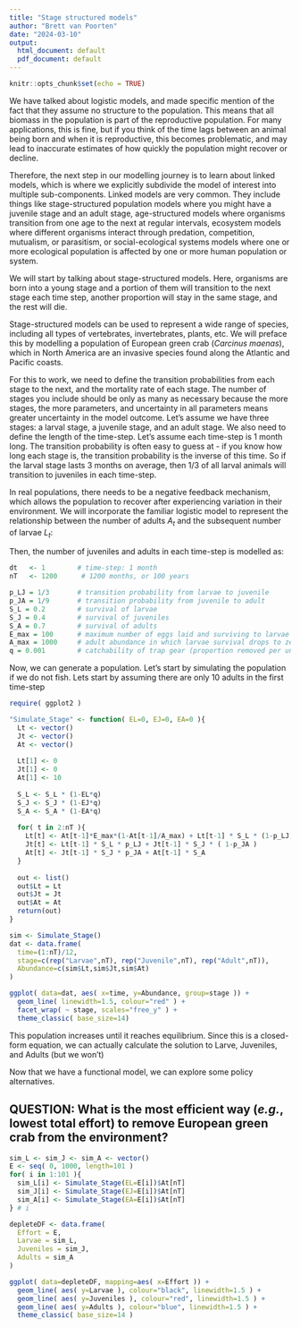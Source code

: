```yaml
---
title: "Stage structured models"
author: "Brett van Poorten"
date: "2024-03-10"
output:
  html_document: default
  pdf_document: default
---
```


```r
knitr::opts_chunk$set(echo = TRUE)
```

We have talked about logistic models, and made specific mention of the fact that they assume no structure to the population. This means that all biomass in the population is part of the reproductive population. For many applications, this is fine, but if you think of the time lags between an animal being born and when it is reproductive, this becomes problematic, and may lead to inaccurate estimates of how quickly the population might recover or decline. 

Therefore, the next step in our modelling journey is to learn about linked models, which is where we explicitly subdivide the model of interest into multiple sub-components. Linked models are very common. They include things like stage-structured population models where you might have a juvenile stage and an adult stage, age-structured models where organisms transition from one age to the next at regular intervals, ecosystem models where different organisms interact through predation, competition, mutualism, or parasitism, or social-ecological systems models where one or more ecological population is affected by one or more human population or system. 

We will start by talking about stage-structured models. Here, organisms are born into a young stage and a portion of them will transition to the next stage each time step, another proportion will stay in the same stage, and the rest will die. 

Stage-structured models can be used to represent a wide range of species, including all types of vertebrates, invertebrates, plants, etc. We will preface this by modelling a population of European green crab (*Carcinus maenas*), which in North America are an invasive species found along the Atlantic and Pacific coasts. 

For this to work, we need to define the transition probabilities from each stage to the next, and the mortality rate of each stage. The number of stages you include should be only as many as necessary because the more stages, the more parameters, and uncertainty in all parameters means greater uncertainty in the model outcome. Let's assume we have three stages: a larval stage, a juvenile stage, and an adult stage. We also need to define the length of the time-step. Let's assume each time-step is 1 month long. The transition probability is often easy to guess at - if you know how long each stage is, the transition probability is the inverse of this time. So if the larval stage lasts 3 months on average, then 1/3 of all larval animals will transition to juveniles in each time-step. 

In real populations, there needs to be a negative feedback mechanism, which allows the population to recover after experiencing variation in their environment. We will incorporate the familiar logistic model to represent the relationship between the number of adults $A_t$ and the subsequent number of larvae $L_t$: 
\begin{equation}
\tag{1}
L_t = L_{t-1} \cdot S_L \cdot \left( 1-p_{LJ} \right) + A_t \cdot E_{max} \left( 1-\frac{A_t}{A_{max}}\right)
\end{equation}

Then, the number of juveniles and adults in each time-step is modelled as:
\begin{equation}
\tag{2}
J_t = L_{t-1} \cdot S_L \cdot p_{LJ} + J_{t-1} \cdot S_J \left( 1-p_{JA}\right)
\end{equation}
\begin{equation}
\tag{3}
A_t = J_{t-1} \cdot S_J \cdot p_{JA} + A_{t-1} \cdot S_A
\end{equation}

```r
dt   <- 1        # time-step: 1 month
nT   <- 1200      # 1200 months, or 100 years

p_LJ = 1/3       # transition probability from larvae to juvenile
p_JA = 1/9       # transition probability from juvenile to adult
S_L = 0.2        # survival of larvae
S_J = 0.4        # survival of juveniles
S_A = 0.7        # survival of adults
E_max = 100      # maximum number of eggs laid and surviving to larvae
A_max = 1000     # adult abundance in which larvae survival drops to zero
q = 0.001        # catchability of trap gear (proportion removed per unit effort)
```

Now, we can generate a population. Let's start by simulating the population if we do not fish. Lets start by assuming there are only 10 adults in the first time-step

```r
require( ggplot2 )

"Simulate_Stage" <- function( EL=0, EJ=0, EA=0 ){
  Lt <- vector()
  Jt <- vector()
  At <- vector()
  
  Lt[1] <- 0
  Jt[1] <- 0
  At[1] <- 10
  
  S_L <- S_L * (1-EL*q)
  S_J <- S_J * (1-EJ*q)
  S_A <- S_A * (1-EA*q)
  
  for( t in 2:nT ){
    Lt[t] <- At[t-1]*E_max*(1-At[t-1]/A_max) + Lt[t-1] * S_L * (1-p_LJ)
    Jt[t] <- Lt[t-1] * S_L * p_LJ + Jt[t-1] * S_J * ( 1-p_JA )
    At[t] <- Jt[t-1] * S_J * p_JA + At[t-1] * S_A
  }
  
  out <- list()
  out$Lt = Lt
  out$Jt = Jt
  out$At = At
  return(out)
}

sim <- Simulate_Stage()
dat <- data.frame(
  time=(1:nT)/12,
  stage=c(rep("Larvae",nT), rep("Juvenile",nT), rep("Adult",nT)),
  Abundance=c(sim$Lt,sim$Jt,sim$At)
)

ggplot( data=dat, aes( x=time, y=Abundance, group=stage )) +
  geom_line( linewidth=1.5, colour="red" ) +
  facet_wrap( ~ stage, scales="free_y" ) + 
  theme_classic( base_size=14) 
```

This population increases until it reaches equilibrium. Since this is a closed-form equation, we can actually calculate the solution to Larve, Juveniles, and Adults (but we won't)

Now that we have a functional model, we can explore some policy alternatives. 

## QUESTION: What is the most efficient way (*e.g.*, lowest total effort) to remove European green crab from the environment?

```r
sim_L <- sim_J <- sim_A <- vector()
E <- seq( 0, 1000, length=101 )
for( i in 1:101 ){
  sim_L[i] <- Simulate_Stage(EL=E[i])$At[nT]
  sim_J[i] <- Simulate_Stage(EJ=E[i])$At[nT]
  sim_A[i] <- Simulate_Stage(EA=E[i])$At[nT]
} # i

depleteDF <- data.frame(
  Effort = E, 
  Larvae = sim_L, 
  Juveniles = sim_J, 
  Adults = sim_A
)

ggplot( data=depleteDF, mapping=aes( x=Effort )) +
  geom_line( aes( y=Larvae ), colour="black", linewidth=1.5 ) +
  geom_line( aes( y=Juveniles ), colour="red", linewidth=1.5 ) +
  geom_line( aes( y=Adults ), colour="blue", linewidth=1.5 ) + 
  theme_classic( base_size=14 )
  

```